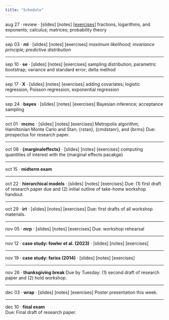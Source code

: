 ```yaml
---
title: "Schedule"
---
```


aug 27 · review · 
[slides] [notes] [[exercises](exr/wk01-exr.pdf)]
[fractions, logarithms, and exponents; calculus; matrices; probability theory]{.topics}

-------

sep 03 · **ml** · [slides] [notes] [exercises]
[*maximum likelihood; invariance principle; predictive distribution*]{.topics}

---

sep 10 · **se** · [slides] [notes] [exercises]
[sampling distribution; parametric bootstrap; variance and standard error; delta method]{.topics}

---

sep 17 · **X** · [slides] [notes] [exercises]
[adding covariates; logistic regression, Poisson regression, exponential regression]{.topics}

---

sep 24 · **bayes** · [slides] [notes] [exercises]
[Bayesian inference; acceptance sampling]{.topics}

---

oct 01 · **mcmc** · [slides] [notes] [exercises]
[Metropolis algorithm; Hamiltonian Monte Carlo and Stan; {rstan}, {cmdstanr}, and {brms}]{.topics}
[Due: prospectus for research paper.]{.remarks}

---

oct 08 · **{marginaleffects}** · [slides] [notes] [exercises]
[computing quantities of interest with the {marginal effects pacakge}]{.topics}

---

oct 15 · [**midterm exam**]{.text-warning}

---

oct 22 · **hierarchical models** · [slides] [notes] [exercises]
[Due: (1) first draft of research paper due and (2) initial outline of take-home workshop handout.]{.remarks}

---

oct 29 · **irt** · [slides] [notes] [exercises]
[Due: first drafts of all workshop materials.]{.remarks}

---

nov 05 · **mrp** · [slides] [notes] [exercises]
[Due: workshop rehearsal]{.remarks}

---

nov 12 · **case study: fowler et al. (2023)** · [slides] [notes] [exercises]

---

nov 19 · **case study: fariss (2014)** · [slides] [notes] [exercises]

---

nov 26 · [**thanksgiving break**]{.text-info}
[Due by Tuesday: (1) second draft of research paper and (2) hold workshop.]{.remarks}


---

dec 03 · **wrap** · [slides] [notes] [exercises]
[Poster presentation this week.]{.remarks}

---

dec 10 · [**final exam**]{.text-warning}  
[Due: Final draft of research paper.]{.remarks}



